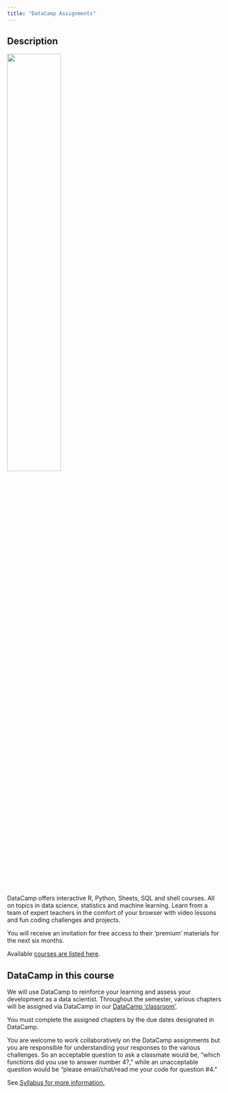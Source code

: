 ```yaml
---
title: "DataCamp Assignments"
---
```


## Description

<a  href="http://datacamp.com"> <img src="img/DataCamp_logo.png" width=50% ></img></a>

DataCamp offers interactive R, Python, Sheets, SQL and shell courses. All on topics in data science, statistics and machine learning. Learn from a team of expert teachers in the comfort of your browser with video lessons and fun coding challenges and projects.

You will receive an invitation for free access to their 'premium' materials for the next six months.  

Available [courses are listed here](https://www.datacamp.com/courses).

## DataCamp in this course

We will use DataCamp to reinforce your learning and assess your development as a data scientist. Throughout the semester, various chapters will be assigned via DataCamp in our [DataCamp 'classroom'](https://www.datacamp.com/enterprise/spatial-data-science).  

You must complete the assigned chapters by the due dates designated in DataCamp.

You are welcome to work collaboratively on the DataCamp assignments but you are responsible for understanding your responses to the various challenges.  So an acceptable question to ask a classmate would be, “which functions did you use to answer number 4?,” while an unacceptable question would be “please email/chat/read me your code for question #4.”    

See [Syllabus for more information.](Syllabus.html)  